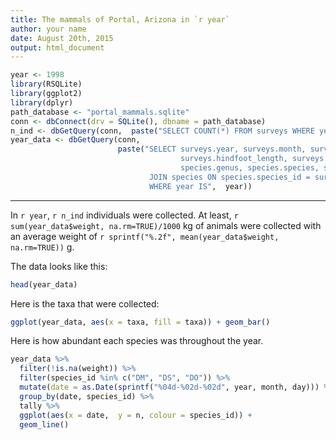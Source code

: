 ```yaml
---
title: The mammals of Portal, Arizona in `r year`
author: your name
date: August 20th, 2015
output: html_document
---
```


```r
year <- 1998
library(RSQLite)
library(ggplot2)
library(dplyr)
path_database <- "portal_mammals.sqlite"
conn <- dbConnect(drv = SQLite(), dbname = path_database)
n_ind <- dbGetQuery(conn,  paste("SELECT COUNT(*) FROM surveys WHERE year IS", year))
year_data <- dbGetQuery(conn,
                        paste("SELECT surveys.year, surveys.month, surveys.day, surveys.species_id, surveys.sex,
                                      surveys.hindfoot_length, surveys.weight,
                                      species.genus, species.species, species.taxa FROM surveys
                               JOIN species ON species.species_id = surveys.species_id
                               WHERE year IS",  year))
```

----

In `r year`, `r n_ind` individuals were collected. At least,
`r sum(year_data$weight, na.rm=TRUE)/1000` kg of animals were collected with an average
weight of `r sprintf("%.2f", mean(year_data$weight, na.rm=TRUE))` g.

The data looks like this:

```r
head(year_data)
```

Here is the taxa that were collected:

```r
ggplot(year_data, aes(x = taxa, fill = taxa)) + geom_bar()
```

Here is how abundant each species was throughout the year.

```r
year_data %>%
  filter(!is.na(weight)) %>%
  filter(species_id %in% c("DM", "DS", "DO")) %>%
  mutate(date = as.Date(sprintf("%04d-%02d-%02d", year, month, day))) %>%
  group_by(date, species_id) %>%
  tally %>%
  ggplot(aes(x = date,  y = n, colour = species_id)) +
  geom_line()
```

